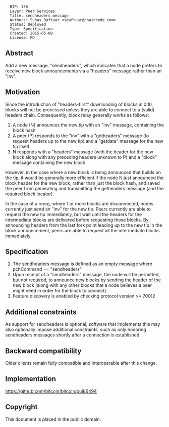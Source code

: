 <pre>
  BIP: 130
  Layer: Peer Services
  Title: sendheaders message
  Authors: Suhas Daftuar <sdaftuar@chaincode.com>
  Status: Deployed
  Type: Specification
  Created: 2015-05-08
  License: PD
</pre>

==Abstract==

Add a new message, "sendheaders", which indicates that a node prefers to receive new block announcements via a "headers" message rather than an "inv".

==Motivation==

Since the introduction of "headers-first" downloading of blocks in 0.10, blocks will not be processed unless
they are able to connect to a (valid) headers chain.  Consequently, block relay generally works
as follows:
# A node (N) announces the new tip with an "inv" message, containing the block hash
# A peer (P) responds to the "inv" with a "getheaders" message (to request headers up to the new tip) and a "getdata" message for the new tip itself
# N responds with a "headers" message (with the header for the new block along with any preceding headers unknown to P) and a "block" message containing the new block

However, in the case where a new block is being announced that builds on the tip, it would be generally more efficient if the node N just announced the block header for the new block, rather than just the block hash, and saved the peer from generating and transmitting the getheaders message (and the required block locator).

In the case of a reorg, where 1 or more blocks are disconnected, nodes currently just send an "inv" for the new tip.  Peers currently are able to request the new tip immediately, but wait until the headers for the intermediate blocks are delivered before requesting those blocks.  By announcing headers from the last fork point leading up to the new tip in the block announcement, peers are able to request all the intermediate blocks immediately.

==Specification==

# The sendheaders message is defined as an empty message where pchCommand == "sendheaders"
# Upon receipt of a "sendheaders" message, the node will be permitted, but not required, to announce new blocks by sending the header of the new block (along with any other blocks that a node believes a peer might need in order for the block to connect).
# Feature discovery is enabled by checking protocol version >= 70012

==Additional constraints==

As support for sendheaders is optional, software that implements this may also optionally impose additional constraints, such as only honoring sendheaders messages shortly after a connection is established.

==Backward compatibility==

Older clients remain fully compatible and interoperable after this change.

==Implementation==

https://github.com/bitcoin/bitcoin/pull/6494

==Copyright==

This document is placed in the public domain.
